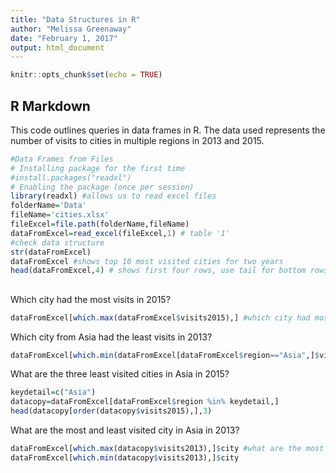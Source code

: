 ---
title: "Data Structures in R"
author: "Melissa Greenaway"
date: "February 1, 2017"
output: html_document
---

```{r, include=FALSE}
knitr::opts_chunk$set(echo = TRUE)
```

## R Markdown

This code outlines queries in data frames in R. The data used represents the number of visits to cities in multiple regions in 2013 and 2015.

```{r setup}
#Data Frames from Files
# Installing package for the first time
#install.packages("readxl")
# Enabling the package (once per session)
library(readxl) #allows us to read excel files
folderName='Data'
fileName='cities.xlsx'
fileExcel=file.path(folderName,fileName)
dataFromExcel=read_excel(fileExcel,1) # table '1'
#check data structure
str(dataFromExcel)
dataFromExcel #shows top 10 most visited cities for two years
head(dataFromExcel,4) # shows first four rows, use tail for bottom rows
```

## 
Which city had the most visits in 2015?

```{r queries1, eval=TRUE}
dataFromExcel[which.max(dataFromExcel$visits2015),] #which city had most visits in 2015
```

Which city from Asia had the least visits in 2013?

```{r, eval=TRUE}
dataFromExcel[which.min(dataFromExcel[dataFromExcel$region=="Asia",]$visits2013),]

```

What are the three least visited cities in Asia in 2015?
```{r}

keydetail=c("Asia")
datacopy=dataFromExcel[dataFromExcel$region %in% keydetail,]
head(datacopy[order(datacopy$visits2015),],3)
```

What are the most and least visited city in Asia in 2013?
```{r}
dataFromExcel[which.max(datacopy$visits2013),]$city #what are the most and least visited cities in Asia in 2013?
dataFromExcel[which.min(datacopy$visits2013),]$city

```
